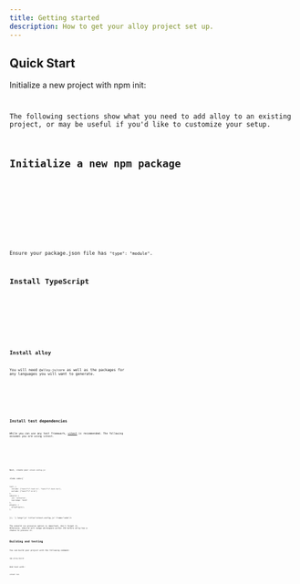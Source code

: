 ```yaml
---
title: Getting started
description: How to get your alloy project set up.
---
```


## Quick Start

Initialize a new project with npm init:

<Code code="mkdir my-project
cd my-project
npm init @alloy-js
pnpm install
pnpm build
" frame="terminal" lang="sh" />

The following sections show what you need to add alloy to an existing project,
or may be useful if you'd like to customize your setup.

## Initialize a new npm package

<Tabs syncKey="package-manager">
  <TabItem label="npm">
    <Code code="npm init" frame="terminal" lang="sh" />
  </TabItem>
  <TabItem label="pnpm">
    <Code code="pnpm init" frame="terminal" lang="sh" />
  </TabItem>
</Tabs>

Ensure your package.json file has `"type": "module"`.

## Install TypeScript

<Tabs syncKey="package-manager">
  <TabItem label="npm">
    <Code code="npm install -d typescript" frame="terminal" lang="sh" />
  </TabItem>
  <TabItem label="pnpm">
    <Code code="pnpm install -D typescript" frame="terminal" lang="sh" />
  </TabItem>
</Tabs>

## Install alloy

You will need `@alloy-js/core` as well as the packages for any languages you will want to generate.

<Tabs syncKey="package-manager">
  <TabItem label="npm">
    <Code code="npm install @alloy-js/core @alloy-js/cli @alloy-js/typescript" frame="terminal" lang="sh" />
  </TabItem>
  <TabItem label="pnpm">
    <Code code="pnpm install @alloy-js/core @alloy-js/cli @alloy-js/typescript" frame="terminal" lang="sh" />
  </TabItem>
</Tabs>

## Install test dependencies

While you can use any test framework, [vitest](https://vitest.dev/) is
recommended. The following assumes you are using vitest.

<Tabs syncKey="package-manager">
  <TabItem label="npm">
    <Code code="npm install -d vitest @alloy-js/rollup-plugin" frame="terminal" lang="sh" />
  </TabItem>
  <TabItem label="pnpm">
    <Code code="pnpm install -D vitest @alloy-js/rollup-plugin" frame="terminal" lang="sh" />
  </TabItem>
</Tabs>

Next, create your `vitest.config.js`:

<Code code={`

    test: {
      include: ["test/**/*.test.ts", "test/**/*.test.tsx"],
      exclude: ["test/**/*.d.ts"]
    },
    esbuild: {
      jsx: "preserve",
      sourcemap: "both"
    },
    plugins: [
      alloyPlugin(),
    ],
  });
`} lang="js" title="vitest.config.js" frame="code"/>

The esbuild jsx preserve option is important, don't forget it. Otherwise,
esbuild will munge whitespace within JSX before alloy has a chance to process
it.

## Building and testing

You can build your project with the following command:

```sh
npx alloy build
```

And test with:


```sh
vitest run
```